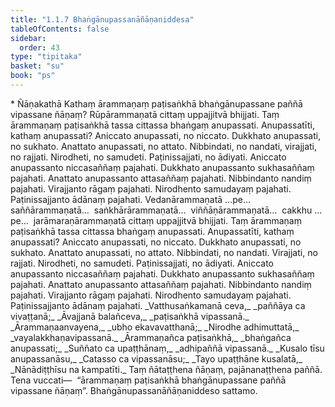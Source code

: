 ```yaml
---
title: "1.1.7 Bhaṅgānupassanāñāṇaniddesa"
tableOfContents: false
sidebar:
  order: 43
type: "tipitaka"
basket: "su"
book: "ps"
---
```



<DynamicBreadcrumb />

<Paragraph type="center" book="ps">
* Ñāṇakathā
</Paragraph>


<Division number="51" book="ps" bookNo="26" page="3">

<Paragraph number="366" book="ps">
Kathaṃ ārammaṇaṃ paṭisaṅkhā bhaṅgānupassane paññā vipassane ñāṇaṃ? Rūpārammaṇatā cittaṃ uppajjitvā bhijjati. Taṃ ārammaṇaṃ paṭisaṅkhā tassa cittassa bhaṅgaṃ anupassati.
</Paragraph>

<Paragraph number="367" book="ps">
<Emphasis>Anupassatī</Emphasis>ti, kathaṃ anupassati? Aniccato anupassati, no niccato. Dukkhato anupassati, no sukhato. Anattato anupassati, no attato. Nibbindati, no nandati, virajjati, no rajjati. Nirodheti, no samudeti. Paṭinissajjati, no ādiyati.
</Paragraph>

</Division>
<Division number="52" book="ps" bookNo="26" page="4">

<Paragraph number="368" book="ps">
Aniccato anupassanto niccasaññaṃ pajahati. Dukkhato anupassanto sukhasaññaṃ pajahati. Anattato anupassanto attasaññaṃ pajahati. Nibbindanto nandiṃ pajahati. Virajjanto rāgaṃ pajahati. Nirodhento samudayaṃ pajahati. Paṭinissajjanto ādānaṃ pajahati.
</Paragraph>

<Paragraph number="369" book="ps">
Vedanārammaṇatā …pe…  saññārammaṇatā…  saṅkhārārammaṇatā…  viññāṇārammaṇatā…  cakkhu …pe…  jarāmaraṇārammaṇatā cittaṃ uppajjitvā bhijjati. Taṃ ārammaṇaṃ paṭisaṅkhā tassa cittassa bhaṅgaṃ anupassati. Anupassatīti, kathaṃ anupassati? Aniccato anupassati, no niccato. Dukkhato anupassati, no sukhato. Anattato anupassati, no attato. Nibbindati, no nandati. Virajjati, no rajjati. Nirodheti, no samudeti. Paṭinissajjati, no ādiyati.
</Paragraph>

<Paragraph number="370" book="ps">
Aniccato anupassanto niccasaññaṃ pajahati. Dukkhato anupassanto sukhasaññaṃ pajahati. Anattato anupassanto attasaññaṃ pajahati. Nibbindanto nandiṃ pajahati. Virajjanto rāgaṃ pajahati. Nirodhento samudayaṃ pajahati. Paṭinissajjanto ādānaṃ pajahati.
</Paragraph>

<Paragraph number="371" type="verses" book="ps">
_Vatthusaṅkamanā ceva,_  
_paññāya ca vivaṭṭanā;_  
_Āvajjanā balañceva,_  
_paṭisaṅkhā vipassanā._  

</Paragraph>

<Paragraph number="372" type="verses" book="ps">
_Ārammaṇaanvayena,_  
_ubho ekavavatthanā;_  
_Nirodhe adhimuttatā,_  
_vayalakkhaṇavipassanā._  

</Paragraph>

<Paragraph number="373" type="verses" book="ps">
_Ārammaṇañca paṭisaṅkhā,_  
_bhaṅgañca anupassati;_  
_Suññato ca upaṭṭhānaṃ,_  
_adhipaññā vipassanā._  

</Paragraph>

<Paragraph number="374" type="verses" book="ps">
_Kusalo tīsu anupassanāsu,_  
_Catasso ca vipassanāsu;_  
_Tayo upaṭṭhāne kusalatā,_  
_Nānādiṭṭhīsu na kampatīti._  

</Paragraph>

<Paragraph number="375" book="ps">
Taṃ ñātaṭṭhena ñāṇaṃ, pajānanaṭṭhena paññā. Tena vuccati—  “ārammaṇaṃ paṭisaṅkhā bhaṅgānupassane paññā vipassane ñāṇaṃ”.

</Paragraph>
</Division>

<Paragraph number="376" type="center" book="ps">
Bhaṅgānupassanāñāṇaniddeso sattamo.
</Paragraph>